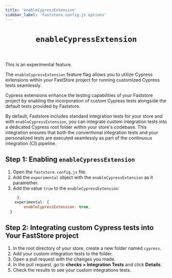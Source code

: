```yaml
---
title: 'enableCypressExtension'
sidebar_label: 'faststore.config.js options'
---
```



<header>

# `enableCypressExtension` 

</header>

<Callout type="warning" emoji="⚠️">
This is an experimental feature.
</Callout>

The `enableCypressExtension` feature flag allows you to utilize Cypress extensions within your FastStore project for running customized Cypress tests seamlessly.

Cypress extensions enhance the testing capabilities of your Faststore project by enabling the incorporation of custom Cypress tests alongside the default tests provided by Faststore.

By default, Faststore includes standard integration tests for your store and with `enableCypressExtension`, you can integrate custom integration tests into a dedicated Cypress root folder within your store's codebase. 
This integration ensures that both the conventional integration tests and your personalized tests are executed seamlessly as part of the continuous integration (CI) pipeline.


## Step 1: Enabling `enableCypressExtension` 

1. Open the `faststore.config.js` file.
2. Add the `experimental` object with the `enableCypressExtension` as it paramether.
3. Add the value `true` to the `enableCypressExtension`:

```js {2-4}
     },
    experimental: {
        enableCypressExtension: true,
  }
```

## Step 2: Integrating custom Cypress tests into Your FastStore project

1. In the root directory of your store, create a new folder named `cypress`.
2. Add your custom integration tests to the folder.
3. Open a pull request with the changes you made.
4. In the pull request, go to **checks > Integration Tests** and click **Details**.
5. Check the results to see your custom integrations tests.